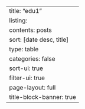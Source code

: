 ---
title: "edu1"
listing:
  contents: posts
  sort: [date desc, title]
  type: table
  categories: false
  sort-ui: true
  filter-ui: true
page-layout: full
title-block-banner: true
---